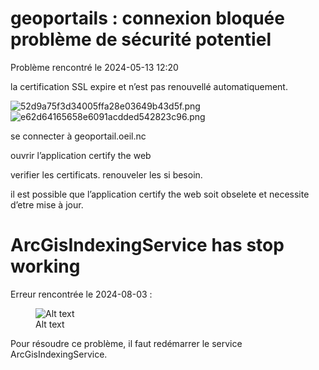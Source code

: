 

# geoportails : connexion bloquée problème de sécurité potentiel 

Problème rencontré le 2024-05-13 12:20

la certification SSL expire et n'est pas renouvellé automatiquement.

![52d9a75f3d34005ffa28e03649b43d5f.png](_resources/52d9a75f3d34005ffa28e03649b43d5f.png)
![e62d64165658e6091acdded542823c96.png](_resources/e62d64165658e6091acdded542823c96.png)

se connecter à geoportail.oeil.nc

ouvrir l'application certify the web

verifier les certificats. renouveler les si besoin.

il est possible que l'application certify the web soit obselete et necessite d'etre mise à jour.



# ArcGisIndexingService has stop working 
Erreur rencontrée le 2024-08-03 :

![Alt text](../../../_resources/erreur%20indexing%20AGS.png)

Pour résoudre ce problème, il faut redémarrer le service ArcGisIndexingService.